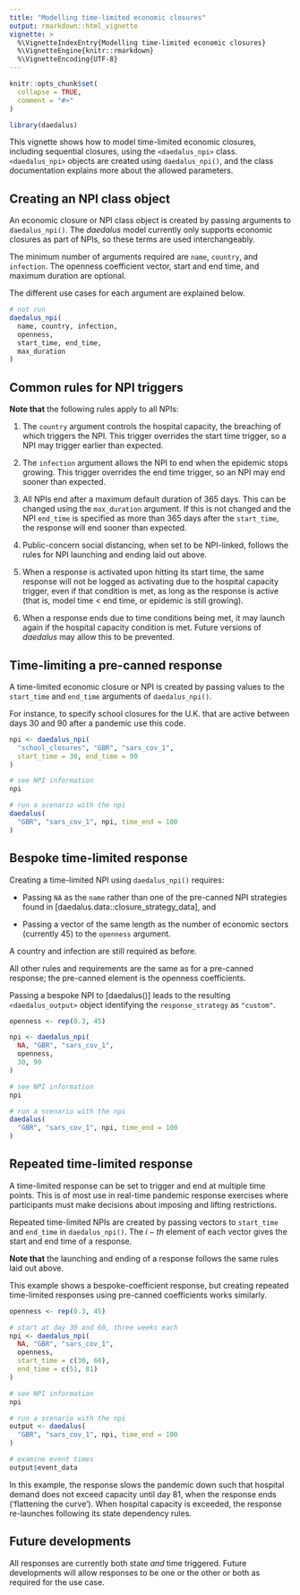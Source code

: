 ```yaml
---
title: "Modelling time-limited economic closures"
output: rmarkdown::html_vignette
vignette: >
  %\VignetteIndexEntry{Modelling time-limited economic closures}
  %\VignetteEngine{knitr::rmarkdown}
  %\VignetteEncoding{UTF-8}
---
```


```r
knitr::opts_chunk$set(
  collapse = TRUE,
  comment = "#>"
)
```

```r
library(daedalus)
```

This vignette shows how to model time-limited economic closures, including sequential closures, using the `<daedalus_npi>` class.
`<daedalus_npi>` objects are created using `daedalus_npi()`, and the class documentation explains more about the allowed parameters.

## Creating an NPI class object

An economic closure or NPI class object is created by passing arguments to `daedalus_npi()`.
The _daedalus_ model currently only supports economic closures as part of NPIs, so these terms are used interchangeably.

The minimum number of arguments required are `name`, `country`, and `infection`.
The openness coefficient vector, start and end time, and maximum duration are optional.

The different use cases for each argument are explained below.

```r
# not run
daedalus_npi(
  name, country, infection,
  openness,
  start_time, end_time,
  max_duration
)
```

## Common rules for NPI triggers

**Note that** the following rules apply to all NPIs:

1. The `country` argument controls the hospital capacity, the breaching of which triggers the NPI. This trigger overrides the start time trigger, so a NPI may trigger earlier than expected.

2. The `infection` argument allows the NPI to end when the epidemic stops growing. This trigger overrides the end time trigger, so an NPI may end sooner than expected.

3. All NPIs end after a maximum default duration of 365 days. This can be changed using the `max_duration` argument. If this is not changed and the NPI `end_time` is specified as more than 365 days after the `start_time`, the response will end sooner than expected.

4. Public-concern social distancing, when set to be NPI-linked, follows the rules for NPI launching and ending laid out above.

5. When a response is activated upon hitting its start time, the same response will not be logged as activating due to the hospital capacity trigger, even if that condition is met, as long as the response is active (that is, model time $<$ end time, or epidemic is still growing).

6. When a response ends due to time conditions being met, it may launch again if the hospital capacity condition is met. Future versions of _daedalus_ may allow this to be prevented.

## Time-limiting a pre-canned response

A time-limited economic closure or NPI is created by passing values to the `start_time` and `end_time` arguments of `daedalus_npi()`.

For instance, to specify school closures for the U.K. that are active between days 30 and 90 after a pandemic use this code.

```r
npi <- daedalus_npi(
  "school_closures", "GBR", "sars_cov_1",
  start_time = 30, end_time = 90
)

# see NPI information
npi

# run a scenario with the npi
daedalus(
  "GBR", "sars_cov_1", npi, time_end = 100
)
```

## Bespoke time-limited response

Creating a time-limited NPI using `daedalus_npi()` requires:

- Passing `NA` as the `name` rather than one of the pre-canned NPI strategies found in [daedalus.data::closure_strategy_data], and

- Passing a vector of the same length as the number of economic sectors (currently 45) to the `openness` argument.

A country and infection are still required as before.

All other rules and requirements are the same as for a pre-canned response; the pre-canned element is the openness coefficients.

Passing a bespoke NPI to [daedalus()] leads to the resulting `<daedalus_output>` object identifying the `response_strategy` as `"custom"`.

```r
openness <- rep(0.3, 45)

npi <- daedalus_npi(
  NA, "GBR", "sars_cov_1",
  openness,
  30, 90
)

# see NPI information
npi

# run a scenario with the npi
daedalus(
  "GBR", "sars_cov_1", npi, time_end = 100
)
```

## Repeated time-limited response

A time-limited response can be set to trigger and end at multiple time points.
This is of most use in real-time pandemic response exercises where participants must make decisions about imposing and lifting restrictions.

Repeated time-limited NPIs are created by passing vectors to `start_time` and `end_time` in `daedalus_npi()`.
The $i-th$ element of each vector gives the start and end time of a response.

**Note that** the launching and ending of a response follows the same rules laid out above.

This example shows a bespoke-coefficient response, but creating repeated time-limited responses using pre-canned coefficients works similarly.

```r
openness <- rep(0.3, 45)

# start at day 30 and 60, three weeks each
npi <- daedalus_npi(
  NA, "GBR", "sars_cov_1",
  openness,
  start_time = c(30, 60),
  end_time = c(51, 81)
)

# see NPI information
npi

# run a scenario with the npi
output <- daedalus(
  "GBR", "sars_cov_1", npi, time_end = 100
)

# examine event times
output$event_data
```

In this example, the response slows the pandemic down such that hospital demand does not exceed capacity until day 81, when the response ends ('flattening the curve').
When hospital capacity is exceeded, the response re-launches following its state dependency rules.

## Future developments

All responses are currently both state _and_ time triggered.
Future developments will allow responses to be one or the other or both as required for the use case.
